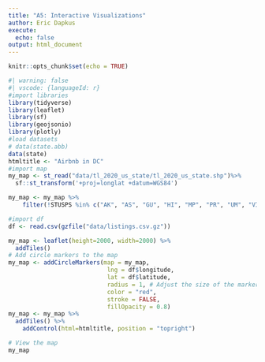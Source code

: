 ```yaml
---
title: "A5: Interactive Visualizations"
author: Eric Dapkus
execute:
  echo: false
output: html_document
---
```


```r
knitr::opts_chunk$set(echo = TRUE)
```

```r
#| warning: false
#| vscode: {languageId: r}
#import libraries
library(tidyverse)
library(leaflet)
library(sf)
library(geojsonio)
library(plotly)
#load datasets
# data(state.abb)
data(state)
htmltitle <- "Airbnb in DC"
#import map
my_map <- st_read("data/tl_2020_us_state/tl_2020_us_state.shp")%>%
  sf::st_transform('+proj=longlat +datum=WGS84')

my_map <- my_map %>%
    filter(!STUSPS %in% c("AK", "AS", "GU", "HI", "MP", "PR", "UM", "VI"))

#import df 
df <- read.csv(gzfile("data/listings.csv.gz"))

my_map <- leaflet(height=2000, width=2000) %>%
  addTiles()
# Add circle markers to the map
my_map <- addCircleMarkers(map = my_map,
                            lng = df$longitude,
                            lat = df$latitude,
                            radius = 1, # Adjust the size of the marker as needed
                            color = "red",
                            stroke = FALSE,
                            fillOpacity = 0.8)
my_map <- my_map %>%
  addTiles() %>%
    addControl(html=htmltitle, position = "topright")

# View the map
my_map
```